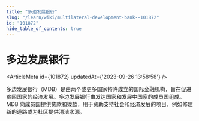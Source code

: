 ```yaml
---
title: "多边发展银行"
slug: "/learn/wiki/multilateral-development-bank--101872"
id: "101872"
hide_table_of_contents: true
---
```



# 多边发展银行

<ArticleMeta id={101872} updatedAt={'2023-09-26 13:58:58'} />
<div className='border-solid border-b border-t-0 my-4 border-[var(--ifm-color-gray-300)]' />

多边发展银行（MDB）是由两个或更多国家特许成立的国际金融机构，旨在促进贫困国家的经济发展。多边发展银行由发达国家和发展中国家的成员国组成。MDB 向成员国提供贷款和拨款，用于资助支持社会和经济发展的项目，例如修建新的道路或为社区提供清洁水源。
